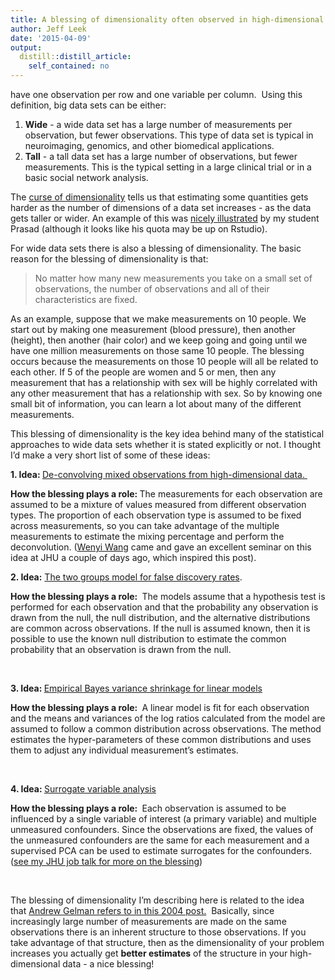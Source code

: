```yaml
---
title: A blessing of dimensionality often observed in high-dimensional data sets
author: Jeff Leek
date: '2015-04-09'
output:
  distill::distill_article:
    self_contained: no
---
```


[](http://www.jstatsoft.org/v59/i10/paper) have one observation per row and one variable per column.  Using this definition, big data sets can be either:

  1. **Wide** - a wide data set has a large number of measurements per observation, but fewer observations. This type of data set is typical in neuroimaging, genomics, and other biomedical applications.
  2. **Tall** - a tall data set has a large number of observations, but fewer measurements. This is the typical setting in a large clinical trial or in a basic social network analysis.

The [curse of dimensionality](http://en.wikipedia.org/wiki/Curse_of_dimensionality) tells us that estimating some quantities gets harder as the number of dimensions of a data set increases - as the data gets taller or wider. An example of this was [nicely illustrated](http://simplystatistics.org/2014/10/24/an-interactive-visualization-to-teach-about-the-curse-of-dimensionality/) by my student Prasad (although it looks like his quota may be up on Rstudio).

For wide data sets there is also a blessing of dimensionality. The basic reason for the blessing of dimensionality is that:

> No matter how many new measurements you take on a small set of observations, the number of observations and all of their characteristics are fixed.

As an example, suppose that we make measurements on 10 people. We start out by making one measurement (blood pressure), then another (height), then another (hair color) and we keep going and going until we have one million measurements on those same 10 people. The blessing occurs because the measurements on those 10 people will all be related to each other. If 5 of the people are women and 5 or men, then any measurement that has a relationship with sex will be highly correlated with any other measurement that has a relationship with sex. So by knowing one small bit of information, you can learn a lot about many of the different measurements.

This blessing of dimensionality is the key idea behind many of the statistical approaches to wide data sets whether it is stated explicitly or not. I thought I'd make a very short list of some of these ideas:

**1. Idea: **[De-convolving mixed observations from high-dimensional data. ](http://www.ncbi.nlm.nih.gov/pmc/articles/PMC3841439/)

**How the blessing plays a role: **The measurements for each observation are assumed to be a mixture of values measured from different observation types. The proportion of each observation type is assumed to be fixed across measurements, so you can take advantage of the multiple measurements to estimate the mixing percentage and perform the deconvolution. ([Wenyi Wang](http://odin.mdacc.tmc.edu/~wwang7/) came and gave an excellent seminar on this idea at JHU a couple of days ago, which inspired this post).

**2. Idea:** [The two groups model for false discovery rates](http://biostatistics.oxfordjournals.org/content/5/2/155.short).

**How the blessing plays a role: ** The models assume that a hypothesis test is performed for each observation and that the probability any observation is drawn from the null, the null distribution, and the alternative distributions are common across observations. If the null is assumed known, then it is possible to use the known null distribution to estimate the common probability that an observation is drawn from the null.

&nbsp;

**3. Idea: **[Empirical Bayes variance shrinkage for linear models](http://www.degruyter.com/view/j/sagmb.2004.3.issue-1/sagmb.2004.3.1.1027/sagmb.2004.3.1.1027.xml)

**How the blessing plays a role: ** A linear model is fit for each observation and the means and variances of the log ratios calculated from the model are assumed to follow a common distribution across observations. The method estimates the hyper-parameters of these common distributions and uses them to adjust any individual measurement's estimates.

&nbsp;

**4. Idea: **[Surrogate variable analysis](http://journals.plos.org/plosgenetics/article?id=10.1371/journal.pgen.0030161)

**How the blessing plays a role: ** Each observation is assumed to be influenced by a single variable of interest (a primary variable) and multiple unmeasured confounders. Since the observations are fixed, the values of the unmeasured confounders are the same for each measurement and a supervised PCA can be used to estimate surrogates for the confounders. ([see my JHU job talk for more on the blessing](http://www.slideshare.net/jtleek/jhu-feb2009))

&nbsp;

The blessing of dimensionality I'm describing here is related to the idea that [Andrew Gelman refers to in this 2004 post.](http://andrewgelman.com/2004/10/27/the_blessing_of/)  Basically, since increasingly large number of measurements are made on the same observations there is an inherent structure to those observations. If you take advantage of that structure, then as the dimensionality of your problem increases you actually get **better estimates** of the structure in your high-dimensional data - a nice blessing!
